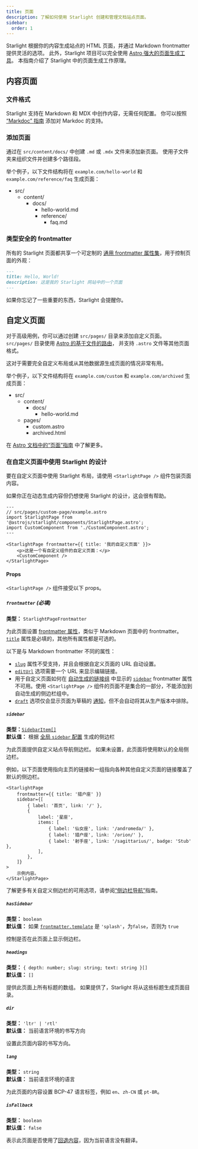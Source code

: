 ```yaml
---
title: 页面
description: 了解如何使用 Starlight 创建和管理文档站点页面。
sidebar:
  order: 1
---
```


Starlight 根据你的内容生成站点的 HTML 页面，并通过 Markdown frontmatter 提供灵活的选项。
此外，Starlight 项目可以完全使用 [Astro 强大的页面生成工具](https://docs.astro.build/zh-cn/basics/astro-pages/)。
本指南介绍了 Starlight 中的页面生成工作原理。

## 内容页面

### 文件格式

Starlight 支持在 Markdown 和 MDX 中创作内容，无需任何配置。
你可以按照 [“Markdoc” 指南](/zh-cn/guides/authoring-content/#markdoc) 添加对 Markdoc 的支持。

### 添加页面

通过在 `src/content/docs/` 中创建 `.md` 或 `.mdx` 文件来添加新页面。
使用子文件夹来组织文件并创建多个路径段。

举个例子，以下文件结构将在 `example.com/hello-world` 和 `example.com/reference/faq` 生成页面：


<FileTree>

- src/
  - content/
    - docs/
      - hello-world.md
      - reference/
        - faq.md

</FileTree>

### 类型安全的 frontmatter

所有的 Starlight 页面都共享一个可定制的 [通用 frontmatter 属性集](/zh-cn/reference/frontmatter/)，用于控制页面的外观：

```md
---
title: Hello, World!
description: 这是我的 Starlight 网站中的一个页面
---
```

如果你忘记了一些重要的东西，Starlight 会提醒你。

## 自定义页面

对于高级用例，你可以通过创建 `src/pages/` 目录来添加自定义页面。
`src/pages/` 目录使用 [Astro 的基于文件的路由](https://docs.astro.build/zh-cn/basics/astro-pages/#基于文件的路由)， 并支持 `.astro` 文件等其他页面格式。

这对于需要完全自定义布局或从其他数据源生成页面的情况非常有用。

举个例子，以下文件结构将在 `example.com/custom` 和 `example.com/archived` 生成页面：

<FileTree>

- src/
  - content/
    - docs/
      - hello-world.md
  - pages/
    - custom.astro
    - archived.html

</FileTree>

在 [Astro 文档中的“页面”指南](https://docs.astro.build/zh-cn/basics/astro-pages/) 中了解更多。

### 在自定义页面中使用 Starlight 的设计

要在自定义页面中使用 Starlight 布局，请使用 `<StarlightPage />` 组件包装页面内容。

如果你正在动态生成内容但仍想使用 Starlight 的设计，这会很有帮助。

```astro
---
// src/pages/custom-page/example.astro
import StarlightPage from '@astrojs/starlight/components/StarlightPage.astro';
import CustomComponent from './CustomComponent.astro';
---

<StarlightPage frontmatter={{ title: '我的自定义页面' }}>
	<p>这是一个有自定义组件的自定义页面：</p>
	<CustomComponent />
</StarlightPage>
```

#### Props

`<StarlightPage />` 组件接受以下 props。

##### `frontmatter` (必填)

**类型：** `StarlightPageFrontmatter`

为此页面设置 [frontmatter 属性](/zh-cn/reference/frontmatter/)，类似于 Markdown 页面中的 frontmatter。
[`title`](/zh-cn/reference/frontmatter/#title-必填) 属性是必填的，其他所有属性都是可选的。

以下是与 Markdown frontmatter 不同的属性：

- [`slug`](/zh-cn/reference/frontmatter/#slug) 属性不受支持，并且会根据自定义页面的 URL 自动设置。
- [`editUrl`](/zh-cn/reference/frontmatter/#editurl) 选项需要一个 URL 来显示编辑链接。
- 用于自定义页面如何在 [自动生成的链接组](/zh-cn/reference/configuration/#sidebar) 中显示的 [`sidebar`](/zh-cn/reference/frontmatter/#sidebar) frontmatter 属性不可用。使用 `<StarlightPage />` 组件的页面不是集合的一部分，不能添加到自动生成的侧边栏组中。
- [`draft`](/zh-cn/reference/frontmatter/#draft) 选项仅会显示页面为草稿的 [通知](/zh-cn/reference/overrides/#draftcontentnotice)，但不会自动将其从生产版本中排除。

##### `sidebar`

**类型：**[`SidebarItem[]`](/zh-cn/reference/configuration/#sidebaritem)  
**默认值：** 根据 [全局 `sidebar` 配置](/zh-cn/reference/configuration/#sidebar) 生成的侧边栏

为此页面提供自定义站点导航侧边栏。
如果未设置，此页面将使用默认的全局侧边栏。

例如，以下页面使用指向主页的链接和一组指向各种其他自定义页面的链接覆盖了默认的侧边栏。

```astro {3-13}
<StarlightPage
	frontmatter={{ title: '猎户座' }}
	sidebar={[
		{ label: '首页', link: '/' },
		{
			label: '星座',
			items: [
				{ label: '仙女座', link: '/andromeda/' },
				{ label: '猎户座', link: '/orion/' },
				{ label: '射手座', link: '/sagittarius/', badge: 'Stub' },
			],
		},
	]}
>
	示例内容。
</StarlightPage>
```

了解更多有关自定义侧边栏的可用选项，请参阅[“侧边栏导航”](/zh-cn/guides/sidebar/)指南。

##### `hasSidebar`

**类型：** `boolean`  
**默认值：** 如果 [`frontmatter.template`](/zh-cn/reference/frontmatter/#template) 是 `'splash'`，为`false`，否则为 `true`

控制是否在此页面上显示侧边栏。

##### `headings`

**类型：** `{ depth: number; slug: string; text: string }[]`  
**默认值：** `[]`

提供此页面上所有标题的数组。
如果提供了，Starlight 将从这些标题生成页面目录。

##### `dir`

**类型：** `'ltr' | 'rtl'`  
**默认值：** 当前语言环境的书写方向

设置此页面内容的书写方向。

##### `lang`

**类型：** `string`  
**默认值：** 当前语言环境的语言

为此页面的内容设置 BCP-47 语言标签，例如 `en`、`zh-CN` 或 `pt-BR`。

##### `isFallback`

**类型：** `boolean`  
**默认值：** `false`

表示此页面是否使用了[回退内容](/zh-cn/guides/i18n/#回退内容)，因为当前语言没有翻译。
